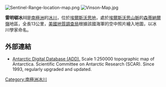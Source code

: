 [[Image:Sentinel-Range-location-map.png|thumb]]
[[Image:Vinson-Map.jpg|thumb]]

'''雷明頓冰川'''是[[南極洲|南極洲]]的[[冰川|冰川]]，位於[[埃爾斯沃思地|埃爾斯沃思地]]，處於[[埃爾斯沃思山脈|埃爾斯沃思山脈]]的[[森蒂納爾嶺|森蒂納爾嶺]]地區，全長13公里，[[美國地質調查局|美國地質調查局]]根據該國海軍的空中照片繪入地圖，以冰川學家命名。

{{Coord|78|34|S|84|18|W|display=title}}

==外部連結==
* [http://www.add.scar.org Antarctic Digital Database (ADD).] {{Wayback|url=http://www.add.scar.org/ |date=20170305000653 }} Scale 1:250000 topographic map of Antarctica. Scientific Committee on Antarctic Research (SCAR). Since 1993, regularly upgraded and updated.

{{DEFAULTSORT:Remington Glacier}}
[[Category:南極洲冰川|Category:南極洲冰川]]


{{EllsworthLand-geo-stub}}